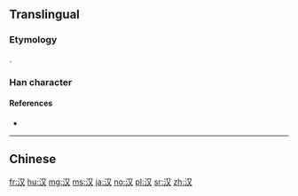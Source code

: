 {{also|漢}}
==Translingual==
{{stroke order}}

===Etymology===
{{Han simp|漢|f=𦰩|t=又}}.

===Han character===
{{Han char|rn=85|rad=水|as=02|sn=5|four=|canj=EE|ids=⿰氵又}}

====References====
* {{Han ref|kx=0604.091|hdz=31549.080|uh=6C49|ud=27721}}

----

==Chinese==
{{zh-see|漢}}

[[fr:汉]]
[[hu:汉]]
[[mg:汉]]
[[ms:汉]]
[[ja:汉]]
[[no:汉]]
[[pl:汉]]
[[sr:汉]]
[[zh:汉]]